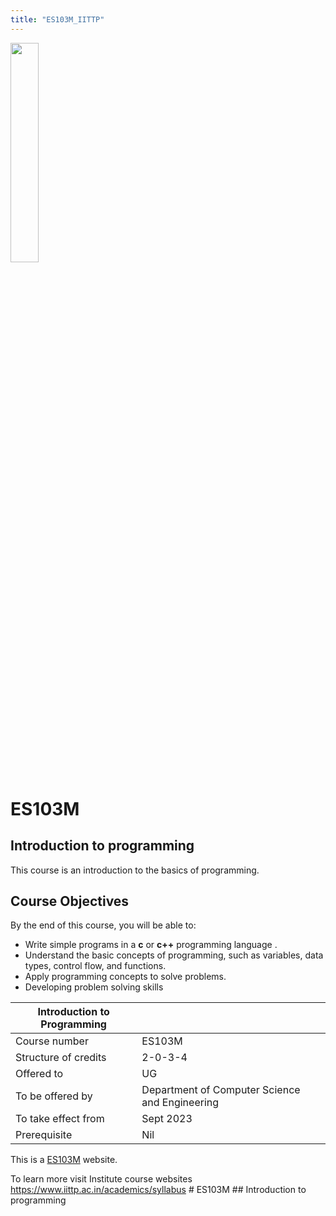 ```yaml
---
title: "ES103M_IITTP"
---
```


![](https://www.iittp.ac.in/images/demo/iit/Other/logoupdated.png){width="30%"}

#  ES103M   
## Introduction to programming

This course is an introduction to the basics of programming.

## Course Objectives

By the end of this course, you will be able to:

* Write simple programs in a **c** or **c++** programming language .
* Understand the basic concepts of programming, such as variables, data types, control flow, and functions.
* Apply programming concepts to solve problems.
* Developing problem solving skills

|Introduction to Programming||
|------|------|
|Course number|ES103M|
|Structure of credits | 2-0-3-4 |
|Offered to | UG |
|To be offered by | Department of Computer Science and Engineering|
|To take effect from | Sept 2023|
|Prerequisite | Nil|




















This is a [ES103M] website.

To learn more visit Institute course websites  <https://www.iittp.ac.in/academics/syllabus>
# ES103M
## Introduction to programming


